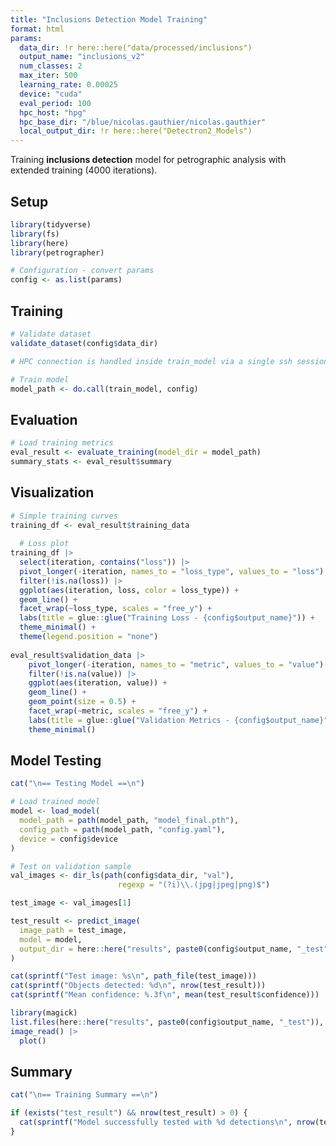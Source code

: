 ```yaml
---
title: "Inclusions Detection Model Training"
format: html
params:
  data_dir: !r here::here("data/processed/inclusions")
  output_name: "inclusions_v2"
  num_classes: 2
  max_iter: 500
  learning_rate: 0.00025
  device: "cuda"
  eval_period: 100
  hpc_host: "hpg"
  hpc_base_dir: "/blue/nicolas.gauthier/nicolas.gauthier"
  local_output_dir: !r here::here("Detectron2_Models")
---
```


Training **inclusions detection** model for petrographic analysis with extended training (4000 iterations).

## Setup

```r
library(tidyverse)
library(fs)
library(here)
library(petrographer)

# Configuration - convert params
config <- as.list(params)
```

## Training

```r
# Validate dataset
validate_dataset(config$data_dir)

# HPC connection is handled inside train_model via a single ssh session

# Train model
model_path <- do.call(train_model, config)
```

## Evaluation

```r
# Load training metrics
eval_result <- evaluate_training(model_dir = model_path)
summary_stats <- eval_result$summary
```

## Visualization

```r
# Simple training curves
training_df <- eval_result$training_data
  
  # Loss plot
training_df |>
  select(iteration, contains("loss")) |>
  pivot_longer(-iteration, names_to = "loss_type", values_to = "loss") |>
  filter(!is.na(loss)) |>
  ggplot(aes(iteration, loss, color = loss_type)) +
  geom_line() +
  facet_wrap(~loss_type, scales = "free_y") +
  labs(title = glue::glue("Training Loss - {config$output_name}")) +
  theme_minimal() +
  theme(legend.position = "none")
  
eval_result$validation_data |>
    pivot_longer(-iteration, names_to = "metric", values_to = "value") |>
    filter(!is.na(value)) |>
    ggplot(aes(iteration, value)) +
    geom_line() +
    geom_point(size = 0.5) +
    facet_wrap(~metric, scales = "free_y") +
    labs(title = glue::glue("Validation Metrics - {config$output_name}")) +
    theme_minimal()
```

## Model Testing

```r
cat("\n== Testing Model ==\n")

# Load trained model
model <- load_model(
  model_path = path(model_path, "model_final.pth"),
  config_path = path(model_path, "config.yaml"),
  device = config$device
)

# Test on validation sample
val_images <- dir_ls(path(config$data_dir, "val"), 
                        regexp = "(?i)\\.(jpg|jpeg|png)$")

test_image <- val_images[1]

test_result <- predict_image(
  image_path = test_image,
  model = model,
  output_dir = here::here("results", paste0(config$output_name, "_test"))
)

cat(sprintf("Test image: %s\n", path_file(test_image)))
cat(sprintf("Objects detected: %d\n", nrow(test_result)))
cat(sprintf("Mean confidence: %.3f\n", mean(test_result$confidence)))
```

```r
library(magick)
list.files(here::here("results", paste0(config$output_name, "_test")), full.names = TRUE)[[1]] |>
image_read() |>
  plot()
```

## Summary

```r
cat("\n== Training Summary ==\n")

if (exists("test_result") && nrow(test_result) > 0) {
  cat(sprintf("Model successfully tested with %d detections\n", nrow(test_result)))
}
```
